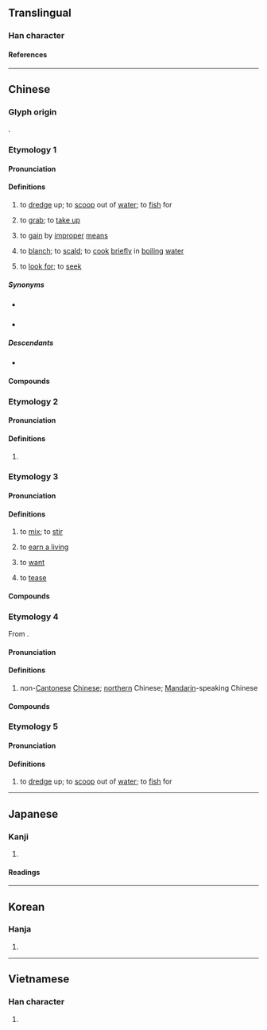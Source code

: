 {{also|捞}}
{{character info}}
==Translingual==
{{Han simplified forms|撈|𢭐|捞|ex=y}}

===Han character===
{{Han char|rn=64|rad=手|as=12|sn=15|four=59027|canj=QFFS|ids=⿰扌勞}}

====References====
{{Han ref|kx=0453.230|dkj=12679|dj=0803.060|hdz=31963.020|uh=6488}}

----

==Chinese==

===Glyph origin===
{{Han etym}}
{{Han compound|手|勞|c1=s|c2=p|alt1=扌|t1=hand|ls=psc}}.

===Etymology 1===
{{zh-forms|s=捞|alt=𠔠-“to blanch”}}
{{rfe|zh}}

====Pronunciation====
{{zh-pron
|m=lāo
|m-s=nao1
|dg=
|c=laau4,laau1,lou4,lou1
|c_note=laau4 - common; laau1 - common variant; lou4 - uncommon literary variant; lou1 - rare variant in {{zh-l|*撈本}}
|c-t=leu3
|g=lau1
|h=pfs=lèu;gd=lêu2/lau1
|h_note=Meixian: lêu2 - “to scoop up”; lau1 - “to gain by improper means”
|j=lau1
|mb=láu/lāu
|mb_note=láu - “to scoop up”; lāu - “to look for”
|md=lău/lô̤/lò̤
|md_note=lău - “to scoop up; to gain by improper means”; lô̤ - “to scoop up”; lò̤ - “to blanch”
|mn=xm,zz,tw:lô/qz:lô͘
|mn-t=liao5/liou5/lao5/lao1
|mn-t_note=liao5/liou5 - vernacular; lao5 - literary; lao1 - variant
|w=1'lau
|x=lau1
|mc=y
|oc=y
|ma=Zh-lao.ogg
|cat=v
}}

====Definitions====
{{zh-hanzi}}

# to [[dredge]] up; to [[scoop]] out of [[water]]; to [[fish]] for
#: {{zh-x|把 金魚 撈 出來|to '''scoop''' a goldfish out}}
#: {{zh-x|撈 出 粒 螺絲|to '''fish out''' a screw|C}}
# {{lb|zh|dialectal}} to [[grab]]; to [[take up]]
# {{lb|zh|figurative}} to [[gain]] by [[improper]] [[means]]
# {{lb|zh|Min Dong}} to [[blanch]]; to [[scald]]; to [[cook]] [[briefly]] in [[boiling]] [[water]]
# {{lb|zh|Min Bei}} to [[look for]]; to [[seek]]

=====Synonyms=====
* {{s|to dredge up}} {{zh-l|撈取}}
* {{s|to look for}}
{{zh-dial|找}}

=====Descendants=====
* {{desc|bor=1|za|lauz}}

====Compounds====
{{zh-der|捕撈|大海撈針|撈麵|水中撈月|打撈|大撈一票|大撈一筆|撈取|河撈|撈一票|海底撈月|撈菱|撈稻草|撈油水|撈毛的|撈摸|漁撈|撈金|撈梢|撈錢|撈本|撈過界|撈一把|洋撈|水底撈月|撈鈴|打淨撈乾|撈起嘴巴|海中撈月|撈捕|撈嘴|海底撈針|撈兒|水底撈針|東海撈針|東撈西摸|打鳳撈龍|七撈八攘|撈凌|撈採|撈摝|撈撈搭搭|撈攏|撈攘|撈漉|撈籠|撈繒|撈龍|撿洋撈|攬撈|混水撈魚}}

===Etymology 2===
{{zh-forms|s=捞}}

====Pronunciation====
{{zh-pron
|m=láo
|cat=
}}

====Definitions====
{{zh-hanzi}}

# {{zh-used|撈什子|dot=,}} {{zh-alt-form|勞什子|nocap=1}}

===Etymology 3===
{{zh-forms|s=捞|alt=攎}}
{{rfe|zh}}

====Pronunciation====
{{zh-pron
|c=lou1
|c-t=lau1
|cat=v
}}

====Definitions====
{{zh-hanzi}}

# {{lb|zh|Cantonese}} to [[mix]]; to [[stir]]
# {{lb|zh|Cantonese}} to [[earn a living]]
# {{lb|zh|Cantonese}} to [[want]]
# {{lb|zh|Cantonese}} to [[tease]]

====Compounds====
{{zh-der|撈麵|依撈七|撈亂|秘撈|撈檬|撈起|撈家|撈雞|同撈同煲|唔撈|撈偏|撈偏門|魚翅撈飯|撈世界|豉油撈飯|撈得掂|撈唔掂|撈飯|識撈|電視汁撈飯|大撈家|撈嘢|撈得埋|撈唔埋|撈唔起|撈過界|𢯎撈|白撈|撈女|撈靜水|撈低|撈仔|撈雞|撈頭|撈頭水|撈賭|撈到化|撈到衰|撈到霉|撈到正|撈水蟹|撈水尾|撈生意|撈應|撈長錢|撈耷|撈滑|撈飯貓都唔食|撈汁}}

===Etymology 4===
{{zh-forms|s=捞}}
From {{zh-l|*撈鬆}}.

====Pronunciation====
{{zh-pron
|c=laau1
|cat=a
}}

====Definitions====
{{zh-hanzi}}

# {{lb|zh|Cantonese|pejorative}} non-[[Cantonese]] [[Chinese]]; [[northern]] Chinese; [[Mandarin]]-speaking Chinese
#: {{zh-x|東北 撈|Northeasterner|C}}

====Compounds====
{{zh-der|撈婆|撈妹|撈仔|撈頭|撈佬|撈閪}}

===Etymology 5===
{{zh-forms|s=捞|alt=葫,⿰布瓜}}
{{rfe|zh}}

====Pronunciation====
{{zh-pron
|mn=hô͘
|cat=v
}}

====Definitions====
{{zh-hanzi}}

# {{lb|zh|Hokkien}} to [[dredge]] up; to [[scoop]] out of [[water]]; to [[fish]] for

{{zh-cat|Elementary}}

----

==Japanese==
{{ja-kanji forms|𢭐|撈}}

===Kanji===
{{ja-kanji|grade=|rs=手12|shin=𢭐}}

# {{rfdef|ja|sort=手12}}

====Readings====
{{ja-readings
|goon=ろう<らう
|kanon=ろう<らう
|kanyoon=りょう
|kun=と-る, すくいあげ
}}

----

==Korean==

===Hanja===
{{ko-hanja|hangeul=[[로]]>[[노]]|eumhun=|rv=ro>no|mr=ro>no|y=lo>no}}

# {{rfdef|ko|sort=手12}}

----

==Vietnamese==

===Han character===
{{vi-readings|rs=手12|reading=[[lau]], [[lao]], [[lạo]], [[trau]]}}

# {{rfdef|vi|sort=手12}}